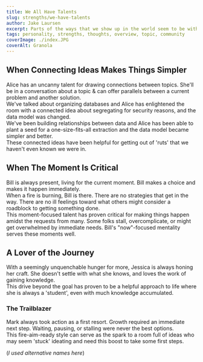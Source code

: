 ```yaml
---
title: We All Have Talents
slug: strengths/we-have-talents
author: Jake Laursen
excerpt: Parts of the ways that we show up in the world seem to be without effort
tags: personality, strengths, thoughts, overview, topic, community
coverImage: ./index.JPG
coverAlt: Granola
---
```


## When Connecting Ideas Makes Things Simpler

Alice has an uncanny talent for drawing connections between topics. She'll be in a conversation about a topic & can offer parallels between a current problem and another solution.  
We've talked about organizing databases and Alice has enlightened the room with a connected idea about segregating for security reasons, and the data model was changed.  
We've been building relationships between data and Alice has been able to plant a seed for a one-size-fits-all extraction and the data model became simpler and better.  
These connected ideas have been helpful for getting out of 'ruts' that we haven't even known we were in.

## When The Moment Is Critical

Bill is always present, living for the current moment. Bill makes a choice and makes it happen immediately.  
When a fire is burning, Bill is there. There are no strategies that get in the way. There are no ill feelings toward what others might consider a roadblock to getting something done.  
This moment-focused talent has proven critical for making things happen amidst the requests from many. Some folks stall, overcomplicate, or might get overwhelmed by immediate needs. Bill's "now"-focused mentality serves these moments well.

## A Lover of the Journey

With a seemingly unquenchable hunger for more, Jessica is always honing her craft. She doesn't settle with what she knows, and loves the work of gaining knowledge.  
This drive beyond the goal has proven to be a helpful approach to life where she is always a 'student', even with much knowledge accumulated.

### The Trailblazer

Mark always took action as a first resort. Growth required an immediate next step. Waiting, pausing, or stalling were never the best options.  
This fire-aim-ready style can serve as the spark to a room full of ideas who may seem 'stuck' ideating and need this boost to take some first steps.

(_I used alternative names here_)
